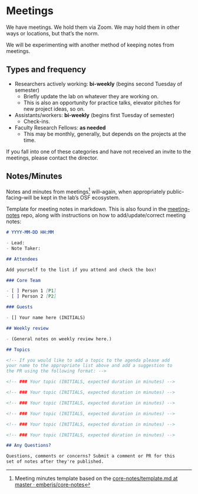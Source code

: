 # Meetings {#sec-meetings}

We have meetings. We hold them via Zoom. We may hold them in other ways or locations, but that's the norm.

::: callout-important
We will be experimenting with another method of keeping notes from meetings.
:::

## Types and frequency

-   Researchers actively working: **bi-weekly** (begins second Tuesday of semester)
    -   Briefly update the lab on whatever they are working on.
    -   This is also an opportunity for practice talks, elevator pitches for new project ideas, so on.
-   Assistants/workers: **bi-weekly** (begins first Tuesday of semester)
    -   Check-ins.
-   Faculty Research Fellows: **as needed**
    -   This may be monthly, generally, but depends on the projects at the time.

If you fall into one of these categories and have not received an invite to the meetings, please contact the director.

## Notes/Minutes

Notes and minutes from meetings[^meetings-1] will--again, when appropriately public-facing--will be kept in the lab's OSF ecosystem.

Template for meeting notes in markdown. This is also found in the [meeting-notes](https://github.com/mavrxlab/meeting-notes) repo, along with instructions on how to add/update/correct meeting notes:

``` markdown
# YYYY-MM-DD HH:MM

- Lead:
- Note Taker: 

## Attendees

Add yourself to the list if you attend and check the box!

### Core Team

- [ ] Person 1 [P1]
- [ ] Person 2 [P2]

### Guests

- [] Your name here (INITIALS)

## Weekly review

- (General notes on weekly review here.)

## Topics

<!-- If you would like to add a topic to the agenda please add
your name to the appropriate list above and add a suggestion to
the PR using the following format: -->

<!-- ### Your topic (INITIALS, expected duration in minutes) -->

<!-- ### Your topic (INITIALS, expected duration in minutes) -->

<!-- ### Your topic (INITIALS, expected duration in minutes) -->

<!-- ### Your topic (INITIALS, expected duration in minutes) -->

<!-- ### Your topic (INITIALS, expected duration in minutes) -->

<!-- ### Your topic (INITIALS, expected duration in minutes) -->

## Any Questions?

Questions, comments or concerns? Submit a comment or PR for this
set of notes after they're published.
```

[^meetings-1]: Meeting minutes template based on the [core-notes/template.md at master · emberjs/core-notes](https://github.com/emberjs/core-notes/blob/master/learning-team/template.md)
